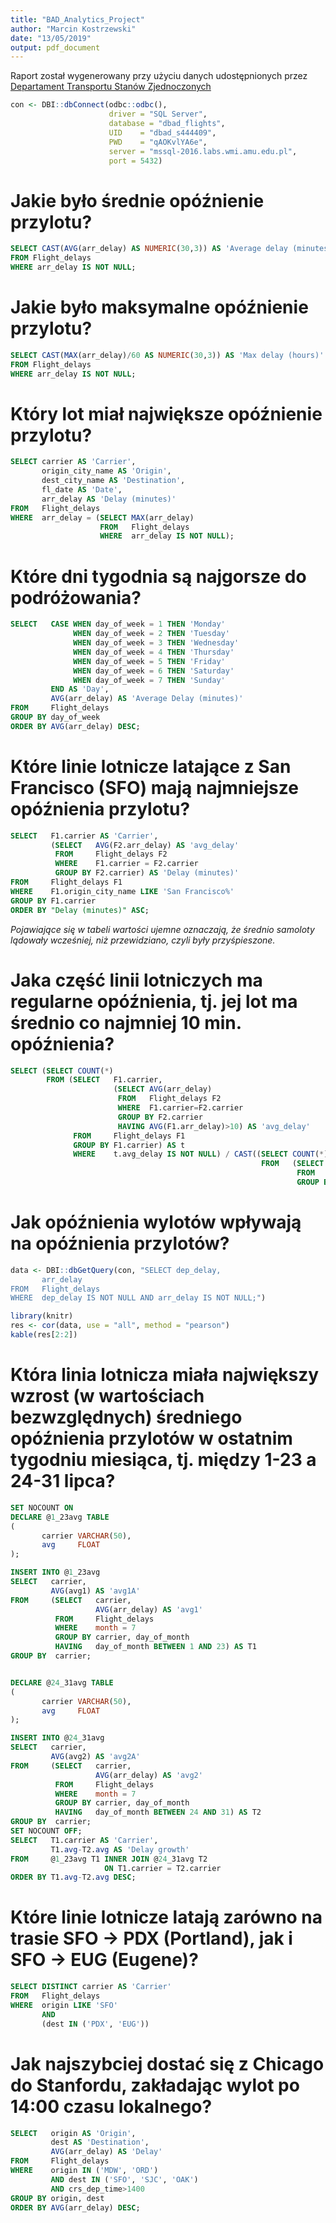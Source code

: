 ```yaml
---
title: "BAD_Analytics_Project"
author: "Marcin Kostrzewski"
date: "13/05/2019"
output: pdf_document
---
```


Raport został wygenerowany przy użyciu danych udostępnionych przez [Departament Transportu Stanów Zjednoczonych](https://www.transtats.bts.gov/DL_SelectFields.asp?Table_ID=236)

```r
con <- DBI::dbConnect(odbc::odbc(),
                      driver = "SQL Server",
                      database = "dbad_flights",
                      UID    = "dbad_s444409",
                      PWD    = "qAOKvlYA6e",
                      server = "mssql-2016.labs.wmi.amu.edu.pl",
                      port = 5432)
```

# Jakie było średnie opóźnienie przylotu?

```sql
SELECT CAST(AVG(arr_delay) AS NUMERIC(30,3)) AS 'Average delay (minutes)'
FROM Flight_delays
WHERE arr_delay IS NOT NULL;
```

# Jakie było maksymalne opóźnienie przylotu?

```sql
SELECT CAST(MAX(arr_delay)/60 AS NUMERIC(30,3)) AS 'Max delay (hours)'
FROM Flight_delays
WHERE arr_delay IS NOT NULL;
```

# Który lot miał największe opóźnienie przylotu?

```sql
SELECT carrier AS 'Carrier',
       origin_city_name AS 'Origin',
       dest_city_name AS 'Destination',
       fl_date AS 'Date',
       arr_delay AS 'Delay (minutes)'
FROM   Flight_delays
WHERE  arr_delay = (SELECT MAX(arr_delay)
                    FROM   Flight_delays
                    WHERE  arr_delay IS NOT NULL);
```

# Które dni tygodnia są najgorsze do podróżowania?

```sql
SELECT   CASE WHEN day_of_week = 1 THEN 'Monday'
              WHEN day_of_week = 2 THEN 'Tuesday'
              WHEN day_of_week = 3 THEN 'Wednesday'
              WHEN day_of_week = 4 THEN 'Thursday'
              WHEN day_of_week = 5 THEN 'Friday'
              WHEN day_of_week = 6 THEN 'Saturday'
              WHEN day_of_week = 7 THEN 'Sunday'
         END AS 'Day',
         AVG(arr_delay) AS 'Average Delay (minutes)'
FROM     Flight_delays
GROUP BY day_of_week
ORDER BY AVG(arr_delay) DESC;
```

# Które linie lotnicze latające z San Francisco (SFO) mają najmniejsze opóźnienia przylotu?

```sql
SELECT   F1.carrier AS 'Carrier',
         (SELECT   AVG(F2.arr_delay) AS 'avg_delay'
          FROM     Flight_delays F2
          WHERE    F1.carrier = F2.carrier
          GROUP BY F2.carrier) AS 'Delay (minutes)'
FROM     Flight_delays F1
WHERE    F1.origin_city_name LIKE 'San Francisco%'
GROUP BY F1.carrier
ORDER BY "Delay (minutes)" ASC;
```

*Pojawiające się w tabeli wartości ujemne oznaczają, że średnio samoloty lądowały wcześniej, niż przewidziano, czyli były przyśpieszone.*

# Jaka część linii lotniczych ma regularne opóźnienia, tj. jej lot ma średnio co najmniej 10 min. opóźnienia?

```sql
SELECT (SELECT COUNT(*)
        FROM (SELECT   F1.carrier,
                       (SELECT AVG(arr_delay)
                        FROM   Flight_delays F2
                        WHERE  F1.carrier=F2.carrier
                        GROUP BY F2.carrier
                        HAVING AVG(F1.arr_delay)>10) AS 'avg_delay'
              FROM     Flight_delays F1
              GROUP BY F1.carrier) AS t
              WHERE    t.avg_delay IS NOT NULL) / CAST((SELECT COUNT(*)
                                                        FROM   (SELECT   COUNT(*) AS 'count'
                                                                FROM     Flight_delays
                                                                GROUP BY carrier) AS T) AS FLOAT) AS 'Part of continuous delays';
```

# Jak opóźnienia wylotów wpływają na opóźnienia przylotów?

```r
data <- DBI::dbGetQuery(con, "SELECT dep_delay,
       arr_delay
FROM   Flight_delays
WHERE  dep_delay IS NOT NULL AND arr_delay IS NOT NULL;")

library(knitr)
res <- cor(data, use = "all", method = "pearson")
kable(res[2:2])
```

# Która linia lotnicza miała największy wzrost (w wartościach bezwzględnych) średniego opóźnienia przylotów w ostatnim tygodniu miesiąca, tj. między 1-23 a 24-31 lipca?

```sql
SET NOCOUNT ON
DECLARE @1_23avg TABLE
(
       carrier VARCHAR(50),
       avg     FLOAT
);

INSERT INTO @1_23avg
SELECT   carrier,
         AVG(avg1) AS 'avg1A'
FROM     (SELECT   carrier,
                   AVG(arr_delay) AS 'avg1'
          FROM     Flight_delays
          WHERE    month = 7
          GROUP BY carrier, day_of_month
          HAVING   day_of_month BETWEEN 1 AND 23) AS T1
GROUP BY  carrier;


DECLARE @24_31avg TABLE
(
       carrier VARCHAR(50),
       avg     FLOAT
);

INSERT INTO @24_31avg
SELECT   carrier,
         AVG(avg2) AS 'avg2A'
FROM     (SELECT   carrier,
                   AVG(arr_delay) AS 'avg2'
          FROM     Flight_delays
          WHERE    month = 7
          GROUP BY carrier, day_of_month
          HAVING   day_of_month BETWEEN 24 AND 31) AS T2
GROUP BY  carrier;
SET NOCOUNT OFF;
SELECT   T1.carrier AS 'Carrier',
         T1.avg-T2.avg AS 'Delay growth'
FROM     @1_23avg T1 INNER JOIN @24_31avg T2
                     ON T1.carrier = T2.carrier
ORDER BY T1.avg-T2.avg DESC;
```

# Które linie lotnicze latają zarówno na trasie SFO → PDX (Portland), jak i SFO → EUG (Eugene)?

```sql
SELECT DISTINCT carrier AS 'Carrier'
FROM   Flight_delays
WHERE  origin LIKE 'SFO'
       AND
       (dest IN ('PDX', 'EUG'))
```

# Jak najszybciej dostać się z Chicago do Stanfordu, zakładając wylot po 14:00 czasu lokalnego?

```sql
SELECT   origin AS 'Origin',
         dest AS 'Destination',
         AVG(arr_delay) AS 'Delay'
FROM     Flight_delays
WHERE    origin IN ('MDW', 'ORD')
         AND dest IN ('SFO', 'SJC', 'OAK')
         AND crs_dep_time>1400
GROUP BY origin, dest
ORDER BY AVG(arr_delay) DESC;
```
